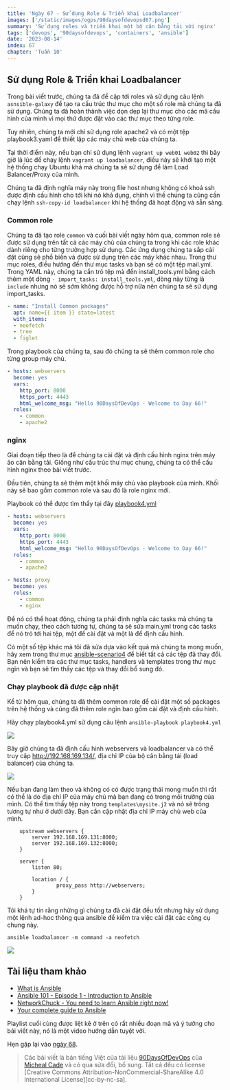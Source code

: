 ```yaml
---
title: 'Ngày 67 - Sử dụng Role & Triển khai Loadbalancer'
images: ['/static/images/ogps/90daysofdevopsd67.png']
summary: 'Sử dụng roles và triển khai một bộ cân bằng tải với nginx'
tags: ['devops', '90daysofdevops', 'containers', 'ansible']
date: '2023-08-14'
index: 67
chapter: 'Tuần 10'
---
```


<TOCInline toc={props.toc} asDisclosure />

## Sử dụng Role & Triển khai Loadbalancer

Trong bài viết trước, chúng ta đã đề cập tới roles và sử dụng câu lệnh `asnsible-galaxy` để tạo ra cấu trúc thư mục cho một số role mà chúng ta đã sử dụng. Chúng ta đã hoàn thành việc dọn dẹp lại thư mục cho các mã cấu hình của mình vì mọi thứ được đặt vào các thư mục theo từng role.

Tuy nhiên, chúng ta mới chỉ sử dụng role apache2 và có một tệp playbook3.yaml để thiết lập các máy chủ web của chúng ta.

Tại thời điểm này, nếu bạn chỉ sử dụng lệnh `vagrant up web01 web02` thì bây giờ là lúc để chạy lệnh `vagrant up loadbalancer`, điều này sẽ khởi tạo một hệ thống chạy Ubuntu khá mà chúng ta sẽ sử dụng để làm Load Balancer/Proxy của mình.

Chúng ta đã định nghĩa máy này trong file host nhưng không có khoá ssh được định cấu hình cho tới khi nó khả dụng, chính vì thế chúng ta cũng cần chạy lệnh `ssh-copy-id loadbalancer` khi hệ thống đã hoạt động và sẵn sàng.

### Common role

Chúng ta đã tạo role `common` và cuối bài viết ngày hôm qua, common role sẽ được sử dụng trên tất cả các máy chủ của chúng ta trong khi các role khác dành riêng cho từng trường hợp sử dụng. Các ứng dụng chúng ta sắp cài đặt cũng sẽ phổ biến và được sử dụng trên các máy khác nhau. Trong thư mục roles, điều hướng đến thư mục tasks và bạn sẽ có một tệp mail.yml. Trong YAML này, chúng ta cần trỏ tệp mà đến install_tools.yml bằng cách thêm một dòng `- import_tasks: install_tools.yml`, dòng này từng là `include` nhưng nó sẽ sớm không được hỗ trợ nữa nên chúng ta sẽ sử dụng import_tasks.

```Yaml
- name: "Install Common packages"
  apt: name={{ item }} state=latest
  with_items:
  - neofetch
  - tree
  - figlet
```

Trong playbook của chúng ta, sau đó chúng ta sẽ thêm common role cho từng group máy chủ.

```Yaml
- hosts: webservers
  become: yes
  vars:
    http_port: 8000
    https_port: 4443
    html_welcome_msg: "Hello 90DaysOfDevOps - Welcome to Day 66!"
  roles:
    - common
    - apache2
```

### nginx

Giai đoạn tiếp theo là để chúng ta cài đặt và định cấu hình nginx trên máy ảo cân bằng tải. Giống như cấu trúc thư mục chung, chúng ta có thể cấu hình nginx theo bài viết trước.

Đầu tiên, chúng ta sẽ thêm một khối máy chủ vào playbook của mình. Khối này sẽ bao gồm common role và sau đó là role nginx mới.

Playbook có thể được tìm thấy tại đây [playbook4.yml](https://github.com/vntechies/90DaysOfDevOps/tree/main/2022/Days/Configmgmt/ansible-scenario4/playbook4.yml)

```Yaml
- hosts: webservers
  become: yes
  vars:
    http_port: 8000
    https_port: 4443
    html_welcome_msg: "Hello 90DaysOfDevOps - Welcome to Day 66!"
  roles:
    - common
    - apache2

- hosts: proxy
  become: yes
  roles:
    - common
    - nginx
```

Để nó có thể hoạt động, chúng ta phải định nghĩa các tasks mà chúng ta muốn chạy, theo cách tương tự, chúng ta sẽ sửa main.yml trong các tasks để nó trỏ tới hai tệp, một để cài đặt và một là để định cấu hình.

Có một số tệp khác mà tôi đã sửa dựa vào kết quả mà chúng ta mong muốn, hãy xem trong thư mục [ansible-scenario4](https://github.com/vntechies/90DaysOfDevOps/tree/main/2022/Days/Configmgmt/ansible-scenario4) để biết tất cả các tệp đã thay đổi. Bạn nên kiểm tra các thư mục tasks, handlers và templates trong thư mục ngĩn và bạn sẽ tìm thấy các tệp và thay đổi bổ sung đó.

### Chạy playbook đã được cập nhật

Kể từ hôm qua, chúng ta đã thêm common role để cài đặt một số packages trên hệ thống và cũng đã thêm role ngĩn bao gồm cài đặt và định cấu hình.

Hãy chạy playbook4.yml sử dụng câu lệnh `ansible-playbook playbook4.yml`

![](/static/images/assets/Day67_config1.png)

Bây giờ chúng ta đã định cấu hình webservers và loadbalancer và có thể truy cập http://192.168.169.134/, địa chỉ IP của bộ cân bằng tải (load balancer) của chúng ta.

![](/static/images/assets/Day67_config2.png)

Nếu bạn đang làm theo và không có có được trạng thái mong muốn thì rất có thể là do địa chỉ IP của máy chủ mà bạn đang có trong môi trường của mình. Có thể tìm thấy tệp này trong `templates\mysite.j2` và nó sẽ trông tương tự như ở dưới dây. Bạn cần cập nhật địa chỉ IP máy chủ web của mình.

```J2
    upstream webservers {
        server 192.168.169.131:8000;
        server 192.168.169.132:8000;
    }

    server {
        listen 80;

        location / {
                proxy_pass http://webservers;
        }
    }
```

Tôi khá tự tin rằng những gì chúng ta đã cài đặt đều tốt nhưng hãy sử dụng một lệnh ad-hoc thông qua ansible để kiểm tra việc cài đặt các công cụ chung này.

`ansible loadbalancer -m command -a neofetch`

![](/static/images/assets/Day67_config3.png)

## Tài liệu tham khảo

- [What is Ansible](https://www.youtube.com/watch?v=1id6ERvfozo)
- [Ansible 101 - Episode 1 - Introduction to Ansible](https://www.youtube.com/watch?v=goclfp6a2IQ)
- [NetworkChuck - You need to learn Ansible right now!](https://www.youtube.com/watch?v=5hycyr-8EKs&t=955s)
- [Your complete guide to Ansible](https://www.youtube.com/playlist?list=PLnFWJCugpwfzTlIJ-JtuATD2MBBD7_m3u)

Playlist cuối cùng được liệt kê ở trên có rất nhiều đoạn mã và ý tưởng cho bài viết này, nó là một video hướng dẫn tuyệt vời.

Hẹn gặp lại vào [ngày 68](https://vntechies.dev/courses/90-ngay-devops/ngay-68-tags-variables-inventory-database-server-config).

> Các bài viết là bản tiếng Việt của tài liệu [90DaysOfDevOps](https://github.com/MichaelCade/90DaysOfDevOps/tree/main/2022/Days) của [Micheal Cade](https://twitter.com/MichaelCade1) và có qua sửa đổi, bổ sung. Tất cả đều có license [Creative Commons Attribution-NonCommercial-ShareAlike 4.0 International License][cc-by-nc-sa].
